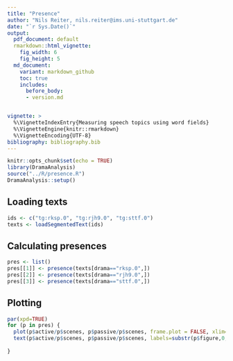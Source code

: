 ```yaml
---
title: "Presence"
author: "Nils Reiter, nils.reiter@ims.uni-stuttgart.de"
date: "`r Sys.Date()`"
output: 
  pdf_document: default
  rmarkdown::html_vignette:
    fig_width: 6
    fig_height: 5
  md_document:
    variant: markdown_github
    toc: true
    includes:
      before_body:
      - version.md


vignette: >
  %\VignetteIndexEntry{Measuring speech topics using word fields}
  %\VignetteEngine{knitr::rmarkdown}
  %\VignetteEncoding{UTF-8}
bibliography: bibliography.bib
---
```


```r
knitr::opts_chunk$set(echo = TRUE)
library(DramaAnalysis)
source("../R/presence.R")
DramaAnalysis::setup()
```

## Loading texts

```r
ids <- c("tg:rksp.0", "tg:rjh9.0", "tg:sttf.0")
texts <- loadSegmentedText(ids)
```

## Calculating presences
```r
pres <- list()
pres[[1]] <- presence(texts[drama=="rksp.0",])
pres[[2]] <- presence(texts[drama=="rjh9.0",])
pres[[3]] <- presence(texts[drama=="sttf.0",])

```

## Plotting

```r
par(xpd=TRUE)
for (p in pres) {
  plot(p$active/p$scenes, p$passive/p$scenes, frame.plot = FALSE, xlim=c(0,1), ylim=c(0,1), xlab="Active", ylab="Passive")
  text(p$active/p$scenes, p$passive/p$scenes, labels=substr(p$figure,0,20), pos=3)
  
}

```